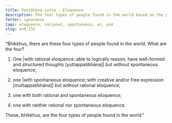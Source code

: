 ```yaml
---
title: Paṭibhāna sutta - Eloquence
description: The four types of people found in the world based on the presence or absence of rational and spontaneous eloquence.
fetter: ignorance
tags: eloquence, rational, spontaneous, an, an4
slug: an4.132
---
```


"Bhikkhus, there are these four types of people found in the world. What are the four?

1. One |with rational eloquence::able to logically reason, have well-formed and structured thoughts [yuttappaṭibhāna]| but without spontaneous eloquence;

2. one |with spontaneous eloquence::with creative and/or free expression [muttappaṭibhāna]| but without rational eloquence;

3. one with both rational and spontaneous eloquence;

4. one with neither rational nor spontaneous eloquence.

These, bhikkhus, are the four types of people found in the world."